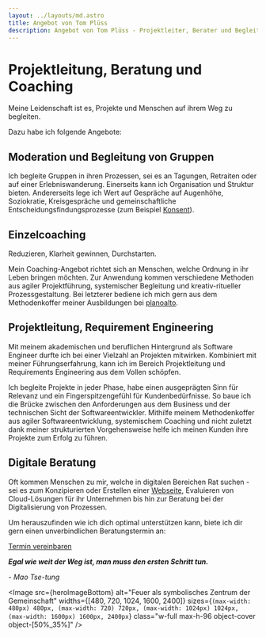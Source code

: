 ```yaml
---
layout: ../layouts/md.astro
title: Angebot von Tom Plüss
description: Angebot von Tom Plüss - Projektleiter, Berater und Begleiter für verschiedene Herausforderungen.
---
```



# Projektleitung, Beratung und Coaching

Meine Leidenschaft ist es, Projekte und Menschen auf ihrem Weg zu begleiten.

Dazu habe ich folgende Angebote:

## Moderation und Begleitung von Gruppen

Ich begleite Gruppen in ihren Prozessen, sei es an Tagungen, Retraiten oder auf einer Erlebniswanderung.
Einerseits kann ich Organisation und Struktur bieten.
Andererseits lege ich Wert auf Gespräche auf Augenhöhe,
Soziokratie, Kreisgespräche und gemeinschaftliche Entscheidungsfindungsprozesse (zum Beispiel [Konsent](https://www.soziokratie.org/elemente/konsent/)).

## Einzelcoaching

Reduzieren, Klarheit gewinnen, Durchstarten.

Mein Coaching-Angebot richtet sich an Menschen, welche Ordnung in ihr Leben bringen möchten. Zur Anwendung kommen verschiedene Methoden aus agiler Projektführung, systemischer Begleitung und kreativ-ritueller Prozessgestaltung. Bei letzterer bediene ich mich gern aus dem Methodenkoffer meiner Ausbildungen bei [planoalto](https://planoalto.ch/).

## Projektleitung, Requirement Engineering

Mit meinem akademischen und beruflichen Hintergrund als Software Engineer durfte ich bei einer Vielzahl an Projekten mitwirken. Kombiniert mit meiner Führungserfahrung, kann ich im Bereich Projektleitung und Requirements Engineering aus dem Vollen schöpfen.

Ich begleite Projekte in jeder Phase, habe einen ausgeprägten Sinn für Relevanz und ein Fingerspitzengefühl für Kundenbedürfnisse.
So baue ich die Brücke zwischen den Anforderungen aus dem Business und der technischen Sicht der Softwareentwickler.
Mithilfe meinem Methodenkoffer aus agiler Softwareentwicklung, systemischem Coaching und nicht zuletzt dank meiner strukturierten Vorgehensweise helfe ich meinen Kunden ihre Projekte zum Erfolg zu führen.

## Digitale Beratung

Oft kommen Menschen zu mir, welche in digitalen Bereichen Rat suchen - sei es zum Konzipieren oder Erstellen einer [Webseite](/wordpress), Evaluieren von Cloud-Lösungen für ihr Unternehmen bis hin zur Beratung bei der Digitalisierung von Prozessen.

Um herauszufinden wie ich dich optimal unterstützen kann, biete ich dir gern einen unverbindlichen Beratungstermin an:

<p class="mt-8 mb-16">
<a class="button" href="https://cal.com/tompluess/call?duration=30">Termin vereinbaren</a>
</p>

**_Egal wie weit der Weg ist, man muss den ersten Schritt tun._**

_- Mao Tse-tung_

<Image
  src={heroImageBottom}
  alt="Feuer als symbolisches Zentrum der Gemeinschaft"
  widths={[480, 720, 1024, 1600, 2400]}
  sizes={`(max-width: 480px) 480px, (max-width: 720) 720px, (max-width: 1024px) 1024px, (max-width: 1600px) 1600px, 2400px`}
  class="w-full max-h-96 object-cover object-[50%_35%]"
/>